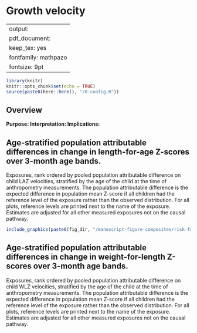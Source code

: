# Growth velocity {#velocity}

---
output:
  pdf_document:
    keep_tex: yes
fontfamily: mathpazo
fontsize: 9pt
---

\raggedright

```r
library(knitr)
knitr::opts_chunk$set(echo = TRUE)
source(paste0(here::here(), "/0-config.R"))

```

## Overview

__Purpose: __
__Interpretation: __
__Implications: __


## Age-stratified population attributable differences in change in length-for-age Z-scores over 3-month age bands.

Exposures, rank ordered by pooled population attributable difference on child LAZ velocities, stratified by the age of the child at the time of anthropometry measurements. The population attributable difference is the expected difference in population mean Z-score if all children had the reference level of the exposure rather than the observed distribution. For all plots, reference levels are printed next to the name of the exposure. Estimates are adjusted for all other measured exposures not on the causal pathway.


```r
include_graphics(paste0(fig_dir, "/manuscript-figure-composites/risk-factor/extended-data/fig-laz-vel-PAR.png"))
```



## Age-stratified population attributable differences in change in weight-for-length Z-scores over 3-month age bands.

Exposures, rank ordered by pooled population attributable difference on child WLZ velocities, stratified by the age of the child at the time of anthropometry measurements. The population attributable difference is the expected difference in population mean Z-score if all children had the reference level of the exposure rather than the observed distribution. For all plots, reference levels are printed next to the name of the exposure. Estimates are adjusted for all other measured exposures not on the causal pathway.


<!-- ```{r , echo = FALSE} -->
<!-- include_graphics(paste0(fig_dir, "/manuscript-figure-composites/risk-factor/extended-data/fig-wlz-vel-PAR.png")) -->
<!-- ``` -->










